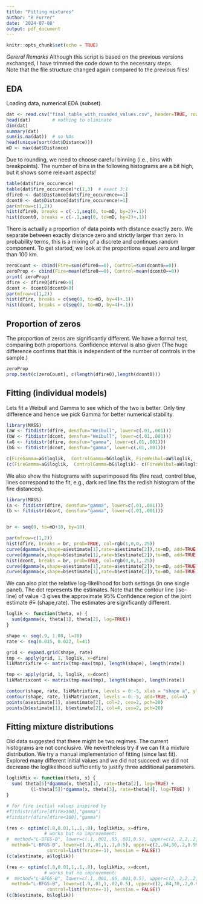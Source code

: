 ```yaml
---
title: "Fitting mixtures"
author: "R Furrer"
date: '2024-07-08'
output: pdf_document
---
```


```r
knitr::opts_chunk$set(echo = TRUE)
```

*Gereral Remarks*
Although this script is based on the previous versions exchanged, I have trimmed the code down to the necessary steps.  
Note that the file structure changed again compared to the previous files!

## EDA

Loading data, numerical EDA (subset). 

```r
dat <- read.csv("final_table_with_rounded_values.csv", header=TRUE, row.names=1, sep=",")
head(dat)        # nothing to eliminate
dim(dat)
summary(dat)
sum(is.na(dat))  # no NAs
head(unique(sort(dat$Distance)))
mD <- max(dat$Distance)
```

Due to rounding, we need to choose careful binning (i.e., bins with breakpoints). 
The number of bins in the following histograms are a bit high, but it shows some relevant aspects!

```r
table(dat$fire_occurence)
table(dat$fire_occurence)*c(1,3)  # exact 3:1 
dfire0 <- dat$Distance[dat$fire_occurence==1]
dcont0 <- dat$Distance[dat$fire_occurence!=1]
par(mfrow=c(1,2))
hist(dfire0, breaks = c(-.1,seq(0, to=mD, by=2)+.1))
hist(dcont0, breaks = c(-.1,seq(0, to=mD, by=2)+.1))
```

There is actually a proportion of data points with distance exactly zero. We separate between exactly distance zero and strictly larger than zero. In probability terms, this is a mixing of a discrete and continues random component. To get started, we look at the proportions equal zero and larger than 100 km.


```r
zeroCount <- cbind(Fire=sum(dfire0==0), Control=sum(dcont0==0))
zeroProp <- cbind(Fire=mean(dfire0==0), Control=mean(dcont0==0))
print( zeroProp)
dfire <- dfire0[dfire0>0]
dcont <- dcont0[dcont0>0]
par(mfrow=c(1,2))
hist(dfire, breaks = c(seq(0, to=mD, by=4)+.1))
hist(dcont, breaks = c(seq(0, to=mD, by=4)+.1))
```


## Proportion of zeros

The proportion of zeros are significantly different. We have a formal test, comparing both proportions. Confidence interval is also given (The huge difference confirms that this is independent of the number of controls in the sample.) 

```r
zeroProp
prop.test(c(zeroCount), c(length(dfire0),length(dcont0)))
```

## Fitting (individual models)

Lets fit a Weibull and Gamma to see which of the two is better. Only tiny difference and hence we pick Gamma for better numerical stability. 
```r

library(MASS)
(aW <- fitdistr(dfire, densfun="Weibull", lower=c(.01,.001)))
(bW <- fitdistr(dcont, densfun="Weibull", lower=c(.01,.001)))
(aG <- fitdistr(dfire, densfun="gamma", lower=c(.01,.001)))
(bG <- fitdistr(dcont, densfun="gamma", lower=c(.01,.001)))

c(FireGamma=aG$loglik,  ControlGamma=bG$loglik, FireWeibul=aW$loglik,  ControlWeibul=bW$loglik)
(c(FireGamma=aG$loglik,  ControlGamma=bG$loglik)- c(FireWeibul=aW$loglik,  ControlWeibul=bW$loglik))
```

We also show the histograms with superimposed fits (fire read, control blue, lines correspond to the fit, e.g., dark red line fits the redish histogram of the fire distances).

```r

library(MASS)
(a <- fitdistr(dfire, densfun="gamma", lower=c(.01,.001)))
(b <- fitdistr(dcont, densfun="gamma", lower=c(.01,.001)))


br <- seq(0, to=mD+10, by=10)

par(mfrow=c(1,2))
hist(dfire, breaks = br, prob=TRUE, col=rgb(1,0,0,.25))
curve(dgamma(x,shape=a$estimate[1],rate=a$estimate[2]),to=mD, add=TRUE, lwd=2, col=2)
curve(dgamma(x,shape=b$estimate[1],rate=b$estimate[2]),to=mD, add=TRUE, lwd=2, col=4)
hist(dcont, breaks = br, prob=TRUE, col=rgb(0,0,1,.25))
curve(dgamma(x,shape=a$estimate[1],rate=a$estimate[2]),to=mD, add=TRUE, lwd=2, col=2)
curve(dgamma(x,shape=b$estimate[1],rate=b$estimate[2]),to=mD, add=TRUE, lwd=2, col=4)


```


We can also plot the relative log-likelihood for both settings (in one single panel). The dot represents the estimates. Note that the contour line (iso-line) of value -3 gives the approximate 95\% Confidence region of the joint estimate $\hat\theta=$ (shape,rate). The estimates are significantly different. 


```r
loglik <- function(theta, x) {
  sum(dgamma(x, theta[1], theta[2], log=TRUE))
}

shape <- seq(.9, 1.08, l=30)
rate <- seq(0.015, 0.022, l=41)

grid <- expand.grid(shape, rate)
tmp <- apply(grid, 1, loglik, x=dfire)
likMatrixfire <- matrix(tmp-max(tmp), length(shape), length(rate))

tmp <- apply(grid, 1, loglik, x=dcont)
likMatrixcont <- matrix(tmp-max(tmp), length(shape), length(rate))

contour(shape, rate, likMatrixfire, levels = 0:-5, xlab = "shape a", ylab = "rate b", col=2)
contour(shape, rate, likMatrixcont, levels = 0:-5, add=TRUE, col=4)
points(a$estimate[1], a$estimate[2], col=2, cex=2, pch=20)
points(b$estimate[1], b$estimate[2], col=4, cex=2, pch=20)
```



## Fitting mixture distributions

Old data suggested that there might be two regimes. The current histograms  are not conclusive. We nevertheless try if we can fit a mixture distribution.
We try a manual implementation of fitting (since last fit). Explored many different initial values and we did not succeed: we did not decrease the loglikelihood sufficiently to justify three additional parameters.  

```r
loglikMix <- function(theta, x) {
  sum( theta[5]*dgamma(x, theta[1], rate=theta[2], log=TRUE) + 
         (1-theta[5])*dgamma(x, theta[3], rate=theta[4], log=TRUE) )
}

# for fire initial values inspired by
#fitdistr(dfire[dfire>100],"gamma")
#fitdistr(dfire[dfire<100],"gamma")

(res <- optim(c(.8,0.01,1,.1,.8), loglikMix, x=dfire,
              # works but no improvement:
#  method="L-BFGS-B", lower=c(.1,.001,.95,.001,0.5), upper=c(2,.2,2,.2,0.99), 
  method="L-BFGS-B", lower=c(.9,.01,1,.1,0.5), upper=c(2,.04,30,.2,0.999),
               control=list(fnrate=-1), hessian = FALSE))
(c(a$estimate, a$loglik))

(res <- optim(c(.8,0.01,1,.1,.8), loglikMix, x=dcont,
              # works but no improvement:
#  method="L-BFGS-B", lower=c(.1,.001,.95,.001,0.5), upper=c(2,.2,2,.2,0.99), 
  method="L-BFGS-B", lower=c(.9,.01,1,.02,0.5), upper=c(2,.04,30,.2,0.99),
               control=list(fnrate=-1), hessian = FALSE))
(c(b$estimate, b$loglik))


```

  
